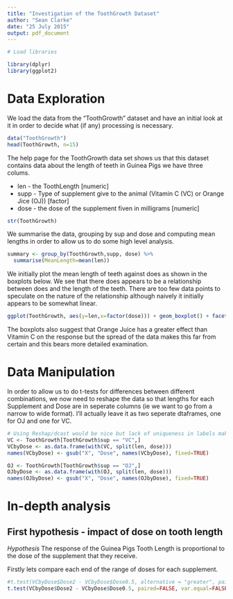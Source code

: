 ```yaml
---
title: "Investigation of the ToothGrowth Dataset"
author: "Sean Clarke"
date: "25 July 2015"
output: pdf_document
---
```


```r
# Load libraries

library(dplyr)
library(ggplot2)
```

# Data Exploration
We load the data from the "ToothGrowth" dataset and have an initial look at it in order to decide what (if any) processing is necessary.


```r
data("ToothGrowth")
head(ToothGrowth, n=15)
```

The help page for the ToothGrowth data set shows us that this dataset contains data about the length of teeth in Guinea Pigs we have three colums.

* len - the ToothLength [numeric]
* supp - Type of supplement give to the animal (Vitamin C (VC) or Orange Jice (OJ)) [factor]
* dose - the dose of the supplement fiven in milligrams [numeric]

```r
str(ToothGrowth)
```

We summarise the data, grouping by sup and dose and computing mean lengths in order to allow us to do some high level analysis.

```r
summary <- group_by(ToothGrowth,supp, dose) %>%
  summarise(MeanLength=mean(len))
```


We initially plot the mean length of teeth against does as shown in the boxplots below. We see that there does appears to be a relationship between does and the length of the teeth. There are too few data points to speculate on the nature of the relationship although naively it initially appears to be somewhat linear.

```r

ggplot(ToothGrowth, aes(y=len,x=factor(dose))) + geom_boxplot() + facet_grid(. ~ supp, scales="free_y") + xlab("Dose (milligrams)") + ylab("Tooth Length ")

```

The boxplots also suggest that Orange Juice has a greater effect than Vitamin C on the response but the spread of the data makes this far from certain and this bears more detailed examination.

# Data Manipulation

In order to allow us to do t-tests for differences between different combinations, we now need to reshape the data so that lengths for each Supplement and Dose are in seperate columns (ie we want to go from a narrow to wide format). I'll actually leave it as two seperate dtaframes, one for OJ and one for VC.

```r
# Using Reshap/dcast would be nice but lack of uniqueness in labels makes it PAINFUL!
VC <- ToothGrowth[ToothGrowth$sup == "VC",]
VCbyDose <- as.data.frame(with(VC, split(len, dose)))
names(VCbyDose) <- gsub("X", "Dose", names(VCbyDose), fixed=TRUE)

OJ <- ToothGrowth[ToothGrowth$sup == "OJ",]
OJbyDose <- as.data.frame(with(OJ, split(len, dose)))
names(OJbyDose) <- gsub("X", "Dose", names(OJbyDose), fixed=TRUE)
```

# In-depth analysis

## First hypothesis - impact of dose on tooth length

*Hypothesis* The response of the Guinea Pigs Tooth Length is proportional to the dose of the supplement that they receive.

Firstly lets compare each end of the range of doses for each supplement.

```r
#t.test(VCbyDose$Dose2 - VCbyDose$Dose0.5, alternative = "greater", paired=FALSE, var.equal=FALSE)
t.test(VCbyDose$Dose2 - VCbyDose$Dose0.5, paired=FALSE, var.equal=FALSE)
```
